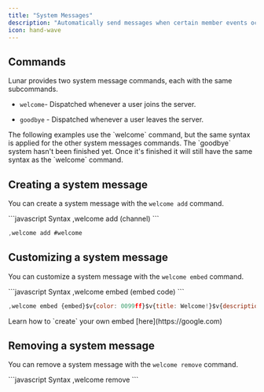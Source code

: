 ```yaml
---
title: "System Messages"
description: "Automatically send messages when certain member events occur."
icon: hand-wave
---
```


## Commands

Lunar provides two system message commands, each with the same subcommands.

* `welcome`- Dispatched whenever a user joins the server.

* `goodbye` - Dispatched whenever a user leaves the server.

<Info>
  The following examples use the `welcome` command, but the same syntax is applied for the other system messages commands.
</Info>

<Note>
  The `goodbye` system hasn't been finished yet. Once it's finished it will still have the same syntax as the `welcome` command.
</Note>

## Creating a system message

You can create a system message with the `welcome add` command.

<CodeGroup>
  ```javascript Syntax
  ,welcome add (channel)
  ```

  ```javascript Example
  ,welcome add #welcome
  ```
</CodeGroup>

## Customizing a system message

You can customize a system message with the `welcome embed` command.

<CodeGroup>
  ```javascript Syntax
  ,welcome embed (embed code)
  ```

  ```javascript Example
  ,welcome embed {embed}$v{color: 0099ff}$v{title: Welcome!}$v{description: Hello, welcome to our server!}
  ```
</CodeGroup>

<Tip>
  Learn how to `create` your own embed [here](https://google.com)
</Tip>

## Removing a system message

You can remove a system message with the `welcome remove` command.

<CodeGroup>
  ```javascript Syntax
  ,welcome remove
  ```
</CodeGroup>